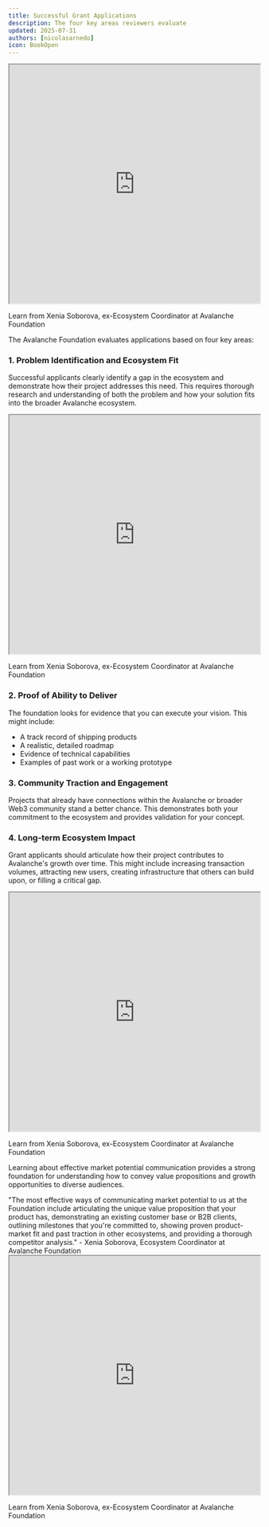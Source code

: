 ```yaml
---
title: Successful Grant Applications
description: The four key areas reviewers evaluate
updated: 2025-07-31
authors: [nicolasarnedo]
icon: BookOpen
---
```


<div style={{ margin: '2rem 0' }}>
  <iframe 
    src="https://drive.google.com/file/d/1VedGl4st-7QffhAYPzAEyGoVhUWCFoH_/preview" 
    width="100%" 
    height="480" 
    allow="autoplay"
    style={{ border: 'none', borderRadius: '8px' }}
  ></iframe>
  <p style={{ textAlign: 'center', marginTop: '1rem', fontSize: '0.95rem', color: '#666' }}>
    Learn from Xenia Soborova, ex-Ecosystem Coordinator at Avalanche Foundation
  </p>
</div>

The Avalanche Foundation evaluates applications based on four key areas:

### 1. Problem Identification and Ecosystem Fit

Successful applicants clearly identify a gap in the ecosystem and demonstrate how their project addresses this need. This requires thorough research and understanding of both the problem and how your solution fits into the broader Avalanche ecosystem.

<div style={{ margin: '2rem 0' }}>
  <iframe 
    src="https://drive.google.com/file/d/1I8KimUXT-1c-9UnSiK-fa32B_eobOU8D/preview" 
    width="100%" 
    height="480" 
    allow="autoplay"
    style={{ border: 'none', borderRadius: '8px' }}
  ></iframe>
  <p style={{ textAlign: 'center', marginTop: '1rem', fontSize: '0.95rem', color: '#666' }}>
    Learn from Xenia Soborova, ex-Ecosystem Coordinator at Avalanche Foundation
  </p>
</div>

### 2. Proof of Ability to Deliver

The foundation looks for evidence that you can execute your vision. This might include:
- A track record of shipping products
- A realistic, detailed roadmap
- Evidence of technical capabilities
- Examples of past work or a working prototype

### 3. Community Traction and Engagement

Projects that already have connections within the Avalanche or broader Web3 community stand a better chance. This demonstrates both your commitment to the ecosystem and provides validation for your concept.

### 4. Long-term Ecosystem Impact

Grant applicants should articulate how their project contributes to Avalanche's growth over time. This might include increasing transaction volumes, attracting new users, creating infrastructure that others can build upon, or filling a critical gap.

<div style={{ margin: '2rem 0' }}>
  <iframe 
    src="https://drive.google.com/file/d/1JbwkmWa8kPaHHkTkLb8bKODqtkndo20Y/preview" 
    width="100%" 
    height="480" 
    allow="autoplay"
    style={{ border: 'none', borderRadius: '8px' }}
  ></iframe>
  <p style={{ textAlign: 'center', marginTop: '1rem', fontSize: '0.95rem', color: '#666' }}>
    Learn from Xenia Soborova, ex-Ecosystem Coordinator at Avalanche Foundation
  </p>
</div>

Learning about effective market potential communication provides a strong foundation for understanding how to convey value propositions and growth opportunities to diverse audiences.

<Callout type="quote">
<div style={{ fontSize: '1.1rem'}}>
<span style={{ fontWeight: 'bold' }}>"The most effective ways of communicating market potential to us at the Foundation include articulating the unique value proposition that your product has, demonstrating an existing customer base or B2B clients, outlining milestones that you're committed to, showing proven product-market fit and past traction in other ecosystems, and providing a thorough competitor analysis."</span> - Xenia Soborova, Ecosystem Coordinator at Avalanche Foundation
</div>
</Callout>

<div style={{ margin: '2rem 0' }}>
  <iframe 
    src="https://drive.google.com/file/d/1xGAjj5YYRF-dl6vYMn50dBN6dLfj62qt/preview" 
    width="100%" 
    height="480" 
    allow="autoplay"
    style={{ border: 'none', borderRadius: '8px' }}
  ></iframe>
  <p style={{ textAlign: 'center', marginTop: '1rem', fontSize: '0.95rem', color: '#666' }}>
    Learn from Xenia Soborova, ex-Ecosystem Coordinator at Avalanche Foundation
  </p>
</div> 


